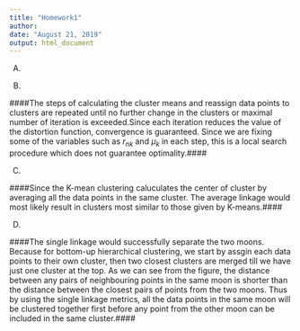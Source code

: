 ```yaml
---
title: "Homework1"
author: 
date: "August 21, 2019"
output: html_document
---
```


(A)

\begin{align}
& \text{Since the distortion function:}\\
&J= \sum_{n=1}^N \sum_{k=1}^K r_{nk} || x_n - \mu_k||^2\\
& \text{ and the dissimilarity function: }\\
& || x_n - \mu_k||^2\\

& \text{if we want to find the values for } \{r_{nk}\} \text{ and } \{{\mu_k}\} \text{ to minimize J. We can perform a iteration of two steps: first,minimize J with}\\
& \text{respect to the } \{r_{nk}\}, \text{ keeping the } \{{\mu_k}\} \text{ fixed. Second
,minimize J with respect to the } \{{\mu_k}\}, \text{ keeping } \{r_{nk}\} \text{ fixed.}\\


&\text{when minimize J respect to } \mu_k. \text{ Take derivative with respect to }\mu_k \\
&\frac{dJ}{d\mu_k} = 2\sum_{n=1}^N r_{nk}(x_n -\mu_k) = 0\\
& \sum_{n=1}^N r_{nk}(x_n -\mu_k) = 0\\
&\sum_{n=1}^N r_{nk}x_n =\sum_{n=1}^N r_{nk} \mu_k\\
& \mu_k =\frac{\sum_{n=1}^N r_{nk}x_n }{\sum_{n=1}^N r_{nk}}\\
& \text {Since } \mu_k \text{ is the mean of all of the data points } x_n \text{ assigned to cluster k, it also means that } \mu_k \text{ is the center of k-th cluster.}
 \end{align}

 (B)
 
####The steps of calculating the cluster means and reassign data points to clusters are repeated until no further change in the clusters or maximal number of iteration is exceeded.Since each iteration reduces the value of the distortion function, convergence is guaranteed. Since we are fixing some of the variables such as $r_{nk}$ and $\mu_k$ in each step, this is a local search procedure which does not guarantee optimality.####
 
 
(C)

####Since the K-mean clustering caluculates the center of cluster by averaging all the data points in the same cluster. The average linkage would most likely result in clusters most similar to those given by K-means.####


(D)

####The single linkage would successfully separate the two moons. Because for bottom-up hierarchical clustering, we start by assgin each data points to their own cluster, then two closest clusters are merged till we have just one cluster at the top. As we can see from the figure, the distance between any pairs of neighbouring points in the same moon is shorter than the distance between the closest pairs of points from the two moons. Thus by using the single linkage metrics, all the data points in the same moon will be clustered together first before any point from the other moon can be included in the same cluster.####


 